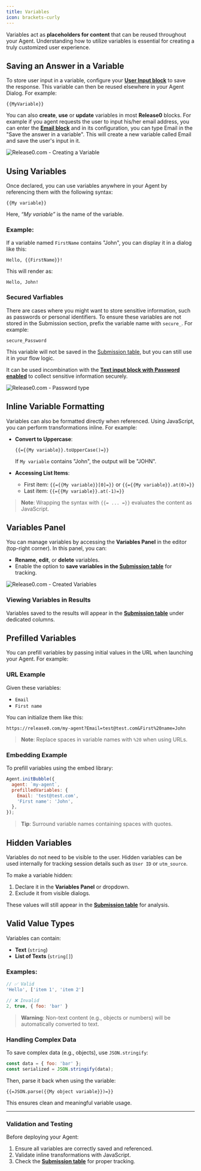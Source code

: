 ```yaml
---
title: Variables
icon: brackets-curly
---
```

Variables act as **placeholders for content** that can be reused throughout your Agent. Understanding how to utilize variables is essential for creating a truly customized user experience.

## Saving an Answer in a Variable

To store user input in a variable, configure your **[User Input block](/editor/blocks/user-inputs/text)** to save the response. This variable can then be reused elsewhere in your Agent Dialog. For example:

```plaintext
{{MyVariable}}
```

You can also **create**, **use** or **update** variables in most **Release0** blocks. For example if you agent requests the user to input his/her email address, you can enter the **[Email block](/editor/blocks/user-inputs/email)** and in its configuration, you can type Email in the "Save the answer in a variable". This will create a new variable called Email and save the user's input in it.

<Frame style={{ maxWidth: '600px' }}>
  <img src="/images/blocks/email-variable.png" alt="Release0.com - Creating a Variable" />
</Frame>


## Using Variables

Once declared, you can use variables anywhere in your Agent by referencing them with the following syntax:

```plaintext
{{My variable}}
```

Here, *“My variable”* is the name of the variable.


### Example:

If a variable named `FirstName` contains "John", you can display it in a dialog like this:

```plaintext
Hello, {{FirstName}}!
```

This will render as:

```plaintext
Hello, John!
```

### Secured Varfiables

There are cases where you might want to store sensitive information, such as passwords or personal identifiers. To ensure these variables are not stored in the Submission section, prefix the variable name with `secure_`. For example:

```plaintext
secure_Password
```
This variable will not be saved in the [Submission table](/submission/overview), but you can still use it in your flow logic.

It can be used incombination with the  **[Text input block with Password enabled](/editor/blocks/user-inputs/text#password-type-input)** to collect sensitive information securely.

<Frame style={{ maxWidth: '600px' }}>
  <img src="/images/blocks/inputs/password-type.png" alt="Release0.com - Password type" />
</Frame>


## Inline Variable Formatting

Variables can also be formatted directly when referenced. Using JavaScript, you can perform transformations inline. For example:

- **Convert to Uppercase**:
  ```plaintext
  {{={{My variable}}.toUpperCase()=}}
  ```
  If `My variable` contains "John", the output will be "JOHN".

- **Accessing List Items**:
  - First item: `{{={{My variable}}[0]=}}` or `{{={{My variable}}.at(0)=}}`
  - Last item: `{{={{My variable}}.at(-1)=}}`

> **Note**: Wrapping the syntax with `{{= ... =}}` evaluates the content as JavaScript.

## Variables Panel

You can manage variables by accessing the **Variables Panel** in the editor (top-right corner). In this panel, you can:

- **Rename**, **edit**, or **delete** variables.
- Enable the option to **save variables in the [Submission table](/submission/overview)** for tracking.

<Frame style={{ maxWidth: '400px' }}>
  <img src="/images/blocks/variables-pannel.png" alt="Release0.com - Created Variables" />
</Frame>


### Viewing Variables in Results

Variables saved to the results will appear in the **[Submission table](/submission/overview)** under dedicated columns.

## Prefilled Variables

You can prefill variables by passing initial values in the URL when launching your Agent. For example:

### URL Example

Given these variables:
- `Email`
- `First name`

You can initialize them like this:

```plaintext
https://release0.com/my-agent?Email=test@test.com&First%20name=John
```

> **Note**: Replace spaces in variable names with `%20` when using URLs.

### Embedding Example

To prefill variables using the embed library:

```javascript
Agent.initBubble({
  agent: `my-agent`,
  prefilledVariables: {
    Email: 'test@test.com',
    'First name': 'John',
  },
});
```

> **Tip**: Surround variable names containing spaces with quotes.

## Hidden Variables

Variables do not need to be visible to the user. Hidden variables can be used internally for tracking session details such as `User ID` or `utm_source`.

To make a variable hidden:
1. Declare it in the **Variables Panel** or dropdown.
2. Exclude it from visible dialogs.

These values will still appear in the **[Submission table](/submission/overview)** for analysis.

## Valid Value Types

Variables can contain:
- **Text** (`string`)
- **List of Texts** (`string[]`)

### Examples:
```javascript
// ✅ Valid
'Hello', ['item 1', 'item 2']

// ❌ Invalid
2, true, { foo: 'bar' }
```

> **Warning**: Non-text content (e.g., objects or numbers) will be automatically converted to text.

### Handling Complex Data

To save complex data (e.g., objects), use `JSON.stringify`:

```javascript
const data = { foo: 'bar' };
const serialized = JSON.stringify(data);
```

Then, parse it back when using the variable:

```plaintext
{{=JSON.parse({{My object variable}})=}}
```

This ensures clean and meaningful variable usage.

---

### Validation and Testing

Before deploying your Agent:
1. Ensure all variables are correctly saved and referenced.
2. Validate inline transformations with JavaScript.
3. Check the **[Submission table](/submission/overview)** for proper tracking.
